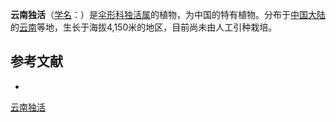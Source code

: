 {{NoteTA|G1=LS}}
{{Speciesbox
| name = 云南独活
| status = 
| status_system = 
| image = 
| genus = Heracleum
| species = yunnanense
| authority = Franch.
}}

'''云南独活'''（[[学名|学名]]：{{lang|la|''Heracleum yunnanense''}}）是[[伞形科|伞形科]][[独活属|独活属]]的植物，为中国的特有植物。分布于[[中国大陆|中国大陆]]的[[云南|云南]]等地，生长于海拔4,150米的地区，目前尚未由人工引种栽培。

== 参考文献 ==
<div class="references-small">
* {{cite web| url =http://www.bioinfo.cn/db05/KmzwSpecies.php?action=view&id=22827| title =云南独活| work =《中国高等植物数据库全库》| publisher =中国科学院微生物研究所| author =昆明植物研究所| accessdate =2009-02-25| deadurl =yes| archiveurl =https://web.archive.org/web/20160305035924/http://www.bioinfo.cn/db05/KmzwSpecies.php?action=view&id=22827| archivedate =2016-03-05}}
</div>
{{Taxonbar|from=Q10880931}}

[[Category:独活属|云南独活]]


{{Apiales-stub}}